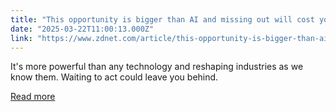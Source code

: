 ```yaml
---
title: "This opportunity is bigger than AI and missing out will cost you"
date: "2025-03-22T11:00:13.000Z"
link: "https://www.zdnet.com/article/this-opportunity-is-bigger-than-ai-and-missing-out-will-cost-you/"
---
```


It's more powerful than any technology and reshaping industries as we know them. Waiting to act could leave you behind.

[Read more](https://www.zdnet.com/article/this-opportunity-is-bigger-than-ai-and-missing-out-will-cost-you/)
